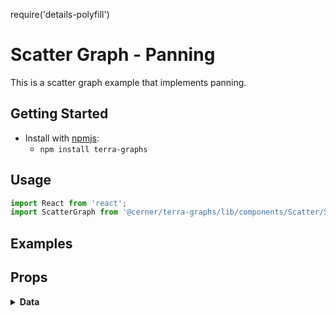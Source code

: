 require('details-polyfill')

# Scatter Graph - Panning

This is a scatter graph example that implements panning. 

## Getting Started

- Install with [npmjs](https://www.npmjs.com):
  - `npm install terra-graphs`

## Usage

```jsx
import React from 'react';
import ScatterGraph from '@cerner/terra-graphs/lib/components/Scatter/ScatterGraph';
```

## Examples
<ScatterGraphPanning />

## Props
<PropsTable />

<details>
<summary style={{ fontSize: 24 }}>
<b>Data</b>
</summary>

### Graph Config object
<GraphConfig />

### Data object
<DataObject />
</details>
